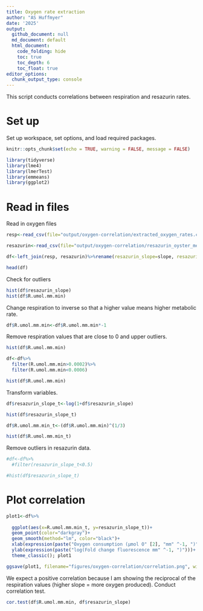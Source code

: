 ```yaml
---
title: Oxygen rate extraction 
author: "AS Huffmyer"
date: '2025'
output:
  github_document: null
  md_document: default
  html_document:
    code_folding: hide
    toc: true
    toc_depth: 6
    toc_float: true
editor_options: 
  chunk_output_type: console
---
```


This script conducts correlations between respiration and resazurin rates.      

# Set up 

Set up workspace, set options, and load required packages.    
```r
knitr::opts_chunk$set(echo = TRUE, warning = FALSE, message = FALSE)
```

```r
library(tidyverse)
library(lme4)
library(lmerTest)
library(emmeans)
library(ggplot2)
```

# Read in files 

Read in oxygen files 
```r
resp<-read_csv(file="output/oxygen-correlation/extracted_oxygen_rates.csv")%>%select(!c("plate", "well", "length.mm"))

resazurin<-read_csv(file="output/oxygen-correlation/resazurin_oyster_metrics.csv")

df<-left_join(resp, resazurin)%>%rename(resazurin_slope=slope, resazurin_total=value)

head(df)
```

Check for outliers 
```r
hist(df$resazurin_slope)
hist(df$R.umol.mm.min)
```

Change respiration to inverse so that a higher value means higher metabolic rate. 
```r
df$R.umol.mm.min<-df$R.umol.mm.min*-1
```

Remove respiration values that are close to 0 and upper outliers.  

```r
hist(df$R.umol.mm.min)

df<-df%>%
  filter(R.umol.mm.min>0.0002)%>%
  filter(R.umol.mm.min<0.0006)

hist(df$R.umol.mm.min)
```

Transform variables. 

```r
df$resazurin_slope_t<-log(1+df$resazurin_slope)

hist(df$resazurin_slope_t)

df$R.umol.mm.min_t<-(df$R.umol.mm.min)^(1/3)

hist(df$R.umol.mm.min_t)
```

Remove outliers in resazurin data. 

```r
#df<-df%>%
  #filter(resazurin_slope_t<0.5)

#hist(df$resazurin_slope_t)
```

# Plot correlation 

```r
plot1<-df%>%
  
  ggplot(aes(x=R.umol.mm.min_t, y=resazurin_slope_t))+
  geom_point(color="darkgray")+
  geom_smooth(method="lm", color="black")+
  xlab(expression(paste("Oxygen consumption (µmol O" [2], "mm" ^-1, ")" ^(-1/3))))+
  ylab(expression(paste("log(Fold change fluorescence mm" ^-1, ")")))+
  theme_classic(); plot1

ggsave(plot1, filename="figures/oxygen-correlation/correlation.png", width=4, height=4)
```

We expect a positive correlation because I am showing the reciprocal of the respiration values (higher slope = more oxygen produced). 
Conduct correlation test. 

```r
cor.test(df$R.umol.mm.min, df$resazurin_slope)
```


